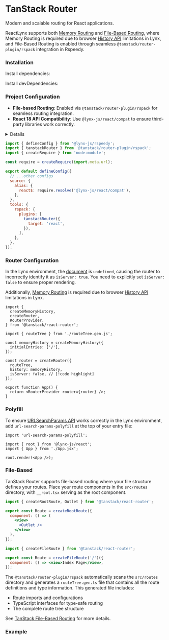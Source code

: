 
# TanStack Router

Modern and scalable routing for React applications.

ReactLynx supports both [Memory Routing](https://tanstack.com/router/latest/docs/framework/react/guide/history-types#memory-routing)
and [File-Based Routing](https://tanstack.com/router/latest/docs/framework/react/routing/file-based-routing),
where Memory Routing is required due to browser [History API](https://developer.mozilla.org/en-US/docs/Web/API/History_API) limitations in Lynx,
and File-Based Routing is enabled through seamless `@tanstack/router-plugin/rspack` integration in Rspeedy.

### Installation

Install dependencies:

<PackageManagerTabs command="install @tanstack/react-router url-search-params-polyfill" />

Install devDependencies:

<PackageManagerTabs command="install @tanstack/router-plugin -D" />

### Project Configuration

- **File-based Routing**: Enabled via `@tanstack/router-plugin/rspack` for seamless routing integration.
- **React 18 API Compatibility**: Use `@lynx-js/react/compat` to ensure third-party libraries work correctly.

<Details title="❓ Why use @lynx-js/react/compat">
  ReactLynx offers React 18 API compatibility via `@lynx-js/react/compat`,
  providing crucial APIs such as `React.startTransition` required by TanStack
  Router.
</Details>

```js title=lynx.config.js
import { defineConfig } from '@lynx-js/rspeedy';
import { tanstackRouter } from '@tanstack/router-plugin/rspack';
import { createRequire } from 'node:module';

const require = createRequire(import.meta.url);

export default defineConfig({
  // ...other configs
  source: {
    alias: {
      react$: require.resolve('@lynx-js/react/compat'),
    },
  },
  tools: {
    rspack: {
      plugins: [
        tanstackRouter({
          target: 'react',
        }),
      ],
    },
  },
});
```

### Router Configuration

In the Lynx environment, the [document](https://developer.mozilla.org/en-US/docs/Web/API/Document) is `undefined`, causing the router to incorrectly identify it as `isServer: true`. You need to explicitly set `isServer: false` to ensure proper rendering.

Additionally, [Memory Routing](https://tanstack.com/router/latest/docs/framework/react/guide/history-types#memory-routing) is required due to browser [History API](https://developer.mozilla.org/en-US/docs/Web/API/History_API) limitations in Lynx.

```tsx title=App.tsx
import {
  createMemoryHistory,
  createRouter,
  RouterProvider,
} from '@tanstack/react-router';

import { routeTree } from './routeTree.gen.js';

const memoryHistory = createMemoryHistory({
  initialEntries: ['/'],
});

const router = createRouter({
  routeTree,
  history: memoryHistory,
  isServer: false, // [!code highlight]
});

export function App() {
  return <RouterProvider router={router} />;
}
```

### Polyfill

To ensure [URLSearchParams API](https://developer.mozilla.org/en-US/docs/Web/API/URLSearchParams) works correctly in the Lynx environment,
add `url-search-params-polyfill` at the top of your entry file:

```tsx title=index.tsx
import 'url-search-params-polyfill';

import { root } from '@lynx-js/react';
import { App } from './App.jsx';

root.render(<App />);
```

### File-Based

TanStack Router supports file-based routing where your file structure defines your routes.
Place your route components in the `src/routes` directory, with `__root.tsx` serving as the root component.

```jsx title="src/routes/__root.tsx"
import { createRootRoute, Outlet } from '@tanstack/react-router';

export const Route = createRootRoute({
  component: () => (
    <view>
      <Outlet />
    </view>
  ),
});
```

```jsx title="src/routes/Index.tsx"
import { createFileRoute } from '@tanstack/react-router';

export const Route = createFileRoute('/')({
  component: () => <view>Index Page</view>,
});
```

The `@tanstack/router-plugin/rspack` automatically scans the `src/routes` directory and generates a `routeTree.gen.ts` file
that contains all the route definitions and type information. This generated file includes:

- Route imports and configurations
- TypeScript interfaces for type-safe routing
- The complete route tree structure

See [TanStack File-Based Routing](https://tanstack.com/router/latest/docs/framework/react/routing/file-based-routing) for more details.

### Example

<Go
  example="tanstack-router"
  defaultFile="src/App.tsx"
  img="https://lf-lynx.tiktok-cdns.com/obj/lynx-artifacts-oss-sg/plugin/static/tanstack-router-demo.jpg"
  defaultEntryFile="dist/main.lynx.bundle"
  entry="src/tanstack-router"
/>
